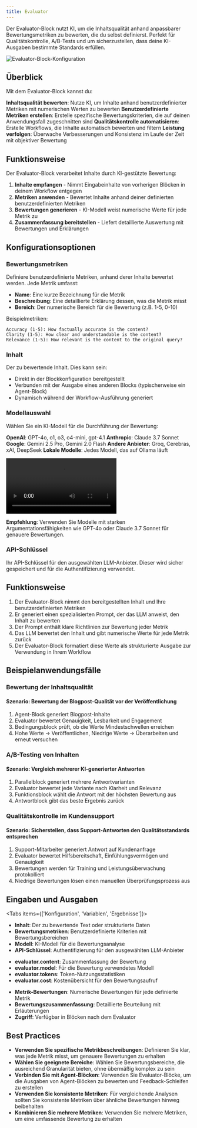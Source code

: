 ```yaml
---
title: Evaluator
---
```



Der Evaluator-Block nutzt KI, um die Inhaltsqualität anhand anpassbarer Bewertungsmetriken zu bewerten, die du selbst definierst. Perfekt für Qualitätskontrolle, A/B-Tests und um sicherzustellen, dass deine KI-Ausgaben bestimmte Standards erfüllen.

<div className="flex justify-center">
  <Image
    src="/static/blocks/evaluator.png"
    alt="Evaluator-Block-Konfiguration"
    width={500}
    height={400}
    className="my-6"
  />
</div>

## Überblick

Mit dem Evaluator-Block kannst du:

<Steps>
  <Step>
    <strong>Inhaltsqualität bewerten</strong>: Nutze KI, um Inhalte anhand benutzerdefinierter Metriken mit numerischen Werten zu bewerten
  </Step>
  <Step>
    <strong>Benutzerdefinierte Metriken erstellen</strong>: Erstelle spezifische Bewertungskriterien, die auf deinen Anwendungsfall zugeschnitten sind  
  </Step>
  <Step>
    <strong>Qualitätskontrolle automatisieren</strong>: Erstelle Workflows, die Inhalte automatisch bewerten und filtern
  </Step>
  <Step>
    <strong>Leistung verfolgen</strong>: Überwache Verbesserungen und Konsistenz im Laufe der Zeit mit objektiver Bewertung
  </Step>
</Steps>

## Funktionsweise

Der Evaluator-Block verarbeitet Inhalte durch KI-gestützte Bewertung:

1. **Inhalte empfangen** - Nimmt Eingabeinhalte von vorherigen Blöcken in deinem Workflow entgegen
2. **Metriken anwenden** - Bewertet Inhalte anhand deiner definierten benutzerdefinierten Metriken  
3. **Bewertungen generieren** - KI-Modell weist numerische Werte für jede Metrik zu
4. **Zusammenfassung bereitstellen** - Liefert detaillierte Auswertung mit Bewertungen und Erklärungen

## Konfigurationsoptionen

### Bewertungsmetriken

Definiere benutzerdefinierte Metriken, anhand derer Inhalte bewertet werden. Jede Metrik umfasst:

- **Name**: Eine kurze Bezeichnung für die Metrik
- **Beschreibung**: Eine detaillierte Erklärung dessen, was die Metrik misst
- **Bereich**: Der numerische Bereich für die Bewertung (z.B. 1-5, 0-10)

Beispielmetriken:

```
Accuracy (1-5): How factually accurate is the content?
Clarity (1-5): How clear and understandable is the content?
Relevance (1-5): How relevant is the content to the original query?
```

### Inhalt

Der zu bewertende Inhalt. Dies kann sein:

- Direkt in der Blockkonfiguration bereitgestellt
- Verbunden mit der Ausgabe eines anderen Blocks (typischerweise ein Agent-Block)
- Dynamisch während der Workflow-Ausführung generiert

### Modellauswahl

Wählen Sie ein KI-Modell für die Durchführung der Bewertung:

**OpenAI**: GPT-4o, o1, o3, o4-mini, gpt-4.1
**Anthropic**: Claude 3.7 Sonnet
**Google**: Gemini 2.5 Pro, Gemini 2.0 Flash
**Andere Anbieter**: Groq, Cerebras, xAI, DeepSeek
**Lokale Modelle**: Jedes Modell, das auf Ollama läuft

<div className="w-full max-w-2xl mx-auto overflow-hidden rounded-lg">
  <Video src="models.mp4" width={500} height={350} />
</div>

**Empfehlung**: Verwenden Sie Modelle mit starken Argumentationsfähigkeiten wie GPT-4o oder Claude 3.7 Sonnet für genauere Bewertungen.

### API-Schlüssel

Ihr API-Schlüssel für den ausgewählten LLM-Anbieter. Dieser wird sicher gespeichert und für die Authentifizierung verwendet.

## Funktionsweise

1. Der Evaluator-Block nimmt den bereitgestellten Inhalt und Ihre benutzerdefinierten Metriken
2. Er generiert einen spezialisierten Prompt, der das LLM anweist, den Inhalt zu bewerten
3. Der Prompt enthält klare Richtlinien zur Bewertung jeder Metrik
4. Das LLM bewertet den Inhalt und gibt numerische Werte für jede Metrik zurück
5. Der Evaluator-Block formatiert diese Werte als strukturierte Ausgabe zur Verwendung in Ihrem Workflow

## Beispielanwendungsfälle

### Bewertung der Inhaltsqualität

<div className="mb-4 rounded-md border p-4">
  <h4 className="font-medium">Szenario: Bewertung der Blogpost-Qualität vor der Veröffentlichung</h4>
  <ol className="list-decimal pl-5 text-sm">
    <li>Agent-Block generiert Blogpost-Inhalte</li>
    <li>Evaluator bewertet Genauigkeit, Lesbarkeit und Engagement</li>
    <li>Bedingungsblock prüft, ob die Werte Mindestschwellen erreichen</li>
    <li>Hohe Werte → Veröffentlichen, Niedrige Werte → Überarbeiten und erneut versuchen</li>
  </ol>
</div>

### A/B-Testing von Inhalten

<div className="mb-4 rounded-md border p-4">
  <h4 className="font-medium">Szenario: Vergleich mehrerer KI-generierter Antworten</h4>
  <ol className="list-decimal pl-5 text-sm">
    <li>Parallelblock generiert mehrere Antwortvarianten</li>
    <li>Evaluator bewertet jede Variante nach Klarheit und Relevanz</li>
    <li>Funktionsblock wählt die Antwort mit der höchsten Bewertung aus</li>
    <li>Antwortblock gibt das beste Ergebnis zurück</li>
  </ol>
</div>

### Qualitätskontrolle im Kundensupport

<div className="mb-4 rounded-md border p-4">
  <h4 className="font-medium">Szenario: Sicherstellen, dass Support-Antworten den Qualitätsstandards entsprechen</h4>
  <ol className="list-decimal pl-5 text-sm">
    <li>Support-Mitarbeiter generiert Antwort auf Kundenanfrage</li>
    <li>Evaluator bewertet Hilfsbereitschaft, Einfühlungsvermögen und Genauigkeit</li>
    <li>Bewertungen werden für Training und Leistungsüberwachung protokolliert</li>
    <li>Niedrige Bewertungen lösen einen manuellen Überprüfungsprozess aus</li>
  </ol>
</div>

## Eingaben und Ausgaben

<Tabs items={['Konfiguration', 'Variablen', 'Ergebnisse']}>
  <Tab>
    <ul className="list-disc space-y-2 pl-6">
      <li>
        <strong>Inhalt</strong>: Der zu bewertende Text oder strukturierte Daten
      </li>
      <li>
        <strong>Bewertungsmetriken</strong>: Benutzerdefinierte Kriterien mit Bewertungsbereichen
      </li>
      <li>
        <strong>Modell</strong>: KI-Modell für die Bewertungsanalyse
      </li>
      <li>
        <strong>API-Schlüssel</strong>: Authentifizierung für den ausgewählten LLM-Anbieter
      </li>
    </ul>
  </Tab>
  <Tab>
    <ul className="list-disc space-y-2 pl-6">
      <li>
        <strong>evaluator.content</strong>: Zusammenfassung der Bewertung
      </li>
      <li>
        <strong>evaluator.model</strong>: Für die Bewertung verwendetes Modell
      </li>
      <li>
        <strong>evaluator.tokens</strong>: Token-Nutzungsstatistiken
      </li>
      <li>
        <strong>evaluator.cost</strong>: Kostenübersicht für den Bewertungsaufruf
      </li>
    </ul>
  </Tab>
  <Tab>
    <ul className="list-disc space-y-2 pl-6">
      <li>
        <strong>Metrik-Bewertungen</strong>: Numerische Bewertungen für jede definierte Metrik
      </li>
      <li>
        <strong>Bewertungszusammenfassung</strong>: Detaillierte Beurteilung mit Erläuterungen
      </li>
      <li>
        <strong>Zugriff</strong>: Verfügbar in Blöcken nach dem Evaluator
      </li>
    </ul>
  </Tab>
</Tabs>

## Best Practices

- **Verwenden Sie spezifische Metrikbeschreibungen**: Definieren Sie klar, was jede Metrik misst, um genauere Bewertungen zu erhalten
- **Wählen Sie geeignete Bereiche**: Wählen Sie Bewertungsbereiche, die ausreichend Granularität bieten, ohne übermäßig komplex zu sein
- **Verbinden Sie mit Agent-Blöcken**: Verwenden Sie Evaluator-Blöcke, um die Ausgaben von Agent-Blöcken zu bewerten und Feedback-Schleifen zu erstellen
- **Verwenden Sie konsistente Metriken**: Für vergleichende Analysen sollten Sie konsistente Metriken über ähnliche Bewertungen hinweg beibehalten
- **Kombinieren Sie mehrere Metriken**: Verwenden Sie mehrere Metriken, um eine umfassende Bewertung zu erhalten
